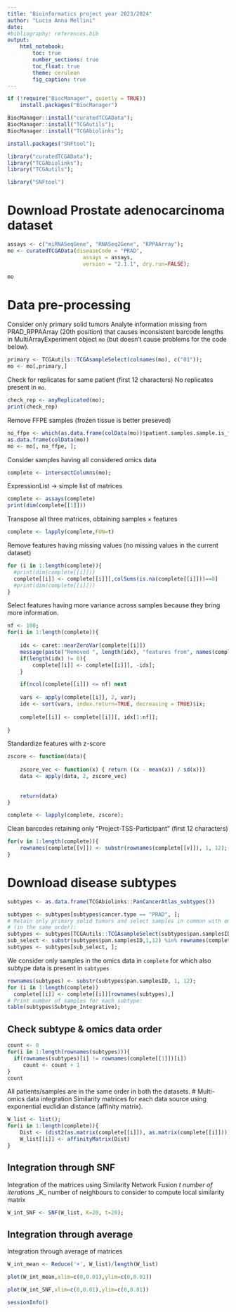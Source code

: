---
title: "Bioinformatics project year 2023/2024"
author: "Lucia Anna Mellini"
date:
#bibliography: references.bib
output: 
    html_notebook:
        toc: true
        number_sections: true
        toc_float: true
        theme: cerulean
        fig_caption: true
---


```{r message=FALSE, warning=FALSE}
if (!require("BiocManager", quietly = TRUE))
    install.packages("BiocManager")

BiocManager::install("curatedTCGAData");
BiocManager::install("TCGAutils");
BiocManager::install("TCGAbiolinks");

install.packages("SNFtool");
```

```{r message=FALSE, warning=FALSE}
library("curatedTCGAData");
library("TCGAbiolinks");
library("TCGAutils");

library("SNFtool")
```
# Download Prostate adenocarcinoma dataset#
<!-- miRNASeqGene              Gene-level log2 RPM miRNA expression values
<>RNASeq2Gene               RSEM TPM gene expression values
<>RPPAArray                 Reverse Phase Protein Array normalized protein expression values -->
```{r}

assays <- c("miRNASeqGene", "RNASeq2Gene", "RPPAArray");
mo <- curatedTCGAData(diseaseCode = "PRAD", 
                        assays = assays,
                        version = "2.1.1", dry.run=FALSE);
```

```{r message=TRUE}
mo
```
# Data pre-processing
Consider only primary solid tumors
Analyte information missing from PRAD_RPPAArray (20th position) that causes inconsistent barcode lengths in MultiArrayExperiment object  ```mo``` (but doesn't cause problems for the code below).
```{r message=FALSE, warning=FALSE}
primary <- TCGAutils::TCGAsampleSelect(colnames(mo), c("01"));
mo <- mo[,primary,]
```
Check for replicates for same patient (first 12 characters)
No replicates present in ```mo```.
```{r}
check_rep <- anyReplicated(mo);
print(check_rep)
```
Remove FFPE samples (frozen tissue is better preseved)
```{r}
no_ffpe <- which(as.data.frame(colData(mo))$patient.samples.sample.is_ffpe == "no");
as.data.frame(colData(mo))
mo <- mo[, no_ffpe, ];
```
Consider samples having all considered omics data
```{r}
complete <- intersectColumns(mo);
```
ExpressionList → simple list of matrices
```{r}
complete <- assays(complete)
print(dim(complete[[1]]))
```
Transpose all three matrices, obtaining samples $\times$ features
```{r}
complete <- lapply(complete,FUN=t)
```
Remove features having missing values (no missing values in the current dataset)
```{r}
for (i in 1:length(complete)){
  #print(dim(complete[[i]]))
  complete[[i]] <- complete[[i]][,colSums(is.na(complete[[i]]))==0]
  #print(dim(complete[[i]]))
}
```
Select features having more variance across samples because they bring more information.
```{r}
nf <- 100;
for(i in 1:length(complete)){
    
    idx <- caret::nearZeroVar(complete[[i]])
    message(paste("Removed ", length(idx), "features from", names(complete)[i]));
    if(length(idx) != 0){
        complete[[i]] <- complete[[i]][, -idx];
    }

    if(ncol(complete[[i]]) <= nf) next
    
    vars <- apply(complete[[i]], 2, var);
    idx <- sort(vars, index.return=TRUE, decreasing = TRUE)$ix;
    
    complete[[i]] <- complete[[i]][, idx[1:nf]];
    
}
```

Standardize features with z-score
```{r}
zscore <- function(data){
    
    zscore_vec <- function(x) { return ((x - mean(x)) / sd(x))}
    data <- apply(data, 2, zscore_vec)
    
    
    return(data)
}

complete <- lapply(complete, zscore);
```
Clean barcodes retaining only "Project-TSS-Participant" (first 12 characters)
```{r}
for(v in 1:length(complete)){
    rownames(complete[[v]]) <- substr(rownames(complete[[v]]), 1, 12);
}
```
# Download disease subtypes
```{r}
subtypes <- as.data.frame(TCGAbiolinks::PanCancerAtlas_subtypes())

subtypes <- subtypes[subtypes$cancer.type == "PRAD", ];
# Retain only primary solid tumors and select samples in common with omics data
# (in the same order):
subtypes <- subtypes[TCGAutils::TCGAsampleSelect(subtypes$pan.samplesID, "01"), ];
sub_select <- substr(subtypes$pan.samplesID,1,12) %in% rownames(complete[[1]]);
subtypes <- subtypes[sub_select, ];
```
We consider only samples in the omics data in ```complete``` for which also subtype data is present in ```subtypes```
```{r}
rownames(subtypes) <- substr(subtypes$pan.samplesID, 1, 12);
for (i in 1:length(complete))
  complete[[i]] <- complete[[i]][rownames(subtypes),]
# Print number of samples for each subtype:
table(subtypes$Subtype_Integrative);
```
## Check subtype & omics data order
```{r}
count <- 0
for(i in 1:length(rownames(subtypes))){
  if(rownames(subtypes)[i] != rownames(complete[[1]])[i])
     count <- count + 1
}
count
```
All patients/samples are in the same order in both the datasets.
# Multi-omics data integration
Similarity matrices for each data source using exponential euclidian distance (affinity matrix).
```{r}
W_list <- list();
for(i in 1:length(complete)){
    Dist <- (dist2(as.matrix(complete[[i]]), as.matrix(complete[[i]])))^(1/2)
    W_list[[i]] <- affinityMatrix(Dist)
}
```
## Integration through SNF
Integration of the matrices using Similarity Network Fusion
*_t_ number of iterations
*_K_ number of neighbours to consider to compute local similarity matrix

```{r}
W_int_SNF <- SNF(W_list, K=20, t=20);
```
## Integration through average
Integration through average of matrices
```{r}
W_int_mean <- Reduce('+', W_list)/length(W_list)
```
```{r}
plot(W_int_mean,xlim=c(0,0.01),ylim=c(0,0.01))
```
```{r}
plot(W_int_SNF,xlim=c(0,0.01),ylim=c(0,0.01))
```



```{r}
sessionInfo()
```

